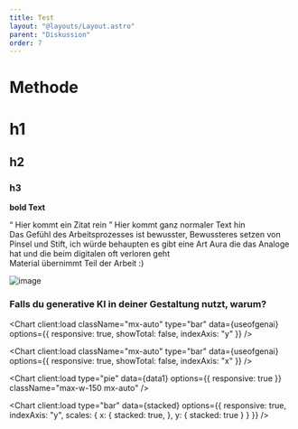 ```yaml
---
title: Test
layout: "@layouts/Layout.astro"
parent: "Diskussion"
order: 7
---
```



# Methode

<Compare client:load before={beforeImg} after={afterImg} maxWidth={1100} value={50} />

# h1
## h2
### h3
<b>bold Text</b><br />

<q class="block border-l-4 border-gray-400 pl-4 italic text-xl">
  Hier kommt ein Zitat rein
</q>
Hier kommt ganz normaler Text hin
<Gallery path="ip-adapter" />

<Compare before={beforeImg} after={afterImg} />

<ImageSequence folder="diffusion" mode="fade"/>




<div class="comment-right">Das Gefühl des Arbeitsprozesses ist bewusster, Bewussteres setzen von Pinsel und Stift, ich würde behaupten es gibt eine Art Aura die das Analoge hat und die beim digitalen oft verloren geht</div>

<div class="comment-left">Material übernimmt Teil der Arbeit :)</div>

![image](@images/comfyui_workflow.png)

<Lightbox />



<Reference 
  title="comfy.org" 
  authors="Yoland, Y., Huang, R., Dr.Lt.Data, comfyanonymous, & Byrne, C." 
  type="software"
  year="2025" 
  link="https://www.comfy.org/" 
  embed={true} />




### Falls du generative KI in deiner Gestaltung nutzt, warum?

<Chart 
client:load
  className="mx-auto"
  type="bar"
  data={useofgenai}
  options={{
    responsive: true,
    showTotal: false,
    indexAxis: "y"
  }}
/>

<Chart 
client:load
  className="mx-auto"
  type="bar"
  data={useofgenai}
  options={{
    responsive: true,
    showTotal: false,
    indexAxis: "x"
  }}
/>

<Chart
  client:load
  type="pie"
  data={data1}
  options={{ responsive: true }}
  className="max-w-150 mx-auto"
/>

<Chart 
client:load
  type="bar"
  data={stacked}
  options={{
    responsive: true,
    indexAxis: "y",
    scales: {
      x: {
        stacked: true,
      },
      y: {
        stacked: true
      }
      }
  }}
/>